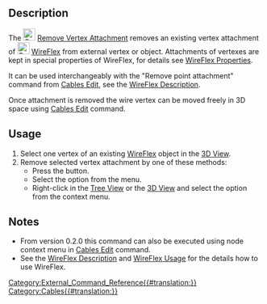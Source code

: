 <languages/>
<translate>

<!--T:1-->
{{Docnav
|[[Cables_AttachVertex|AttachVertex]]
|[[Cables_AttachWireToTerminal|AttachWireToTerminal]]
|[[Cables_Workbench|Cables]]
|IconL=Cables_AttachVertex.svg
|IconR=Cables_AttachWireToTerminal.svg
|IconC=Cables_workbench_icon.svg
}}

<!--T:2-->
{{GuiCommand
|Name=Cables RemoveVertexAttachment
|MenuLocation=Cable Wires → Remove Vertex Attachment
|Workbenches=[[Cables_Workbench|Cables]]
|Shortcut={{KEY|W}} {{KEY|R}}
|Version=0.1.0
|SeeAlso=[[Cables_AttachVertex|Cables AttachVertex]]
}}

==Description== <!--T:3-->

<!--T:4-->
The [[Image:Cables_RemoveVertexAttachment.svg|24px]] [[Cables_RemoveVertexAttachment|Remove Vertex Attachment]] removes an existing vertex attachment of [[Image:Cables_WireFlex.svg|24px]] [[Cables_WireFlex|WireFlex]] from external vertex or object. Attachments of vertexes are kept in special properties of WireFlex, for details see [[Cables_WireFlex#Properties|WireFlex Properties]].

<!--T:11-->
It can be used interchangeably with the "Remove point attachment" command from [[Cables_Edit|Cables Edit]], see the [[Cables_WireFlex#Description|WireFlex Description]].

<!--T:5-->
Once attachment is removed the wire vertex can be moved freely in 3D space using [[Cables_Edit|Cables Edit]] command.

==Usage== <!--T:6-->

<!--T:7-->
# Select one vertex of an existing [[Cables_WireFlex|WireFlex]] object in the [[3D_View|3D View]].
# Remove selected vertex attachment by one of these methods:
#* Press the {{Button|[[Image:Cables_RemoveVertexAttachment.svg|16px]] [[Cables_RemoveVertexAttachment|Remove Vertex Attachment]]}} button.
#* Select the {{MenuCommand|Cable Wires → [[Image:Cables_RemoveVertexAttachment.svg|16px]] Remove Vertex Attachment}} option from the menu.
#* Right-click in the [[Tree_View|Tree View]] or the [[3D_View|3D View]] and select the {{MenuCommand|Cable Wires → [[Image:Cables_RemoveVertexAttachment.svg|16px]] Remove Vertex attachment}} option from the context menu.

==Notes== <!--T:8-->

<!--T:9-->
* From version 0.2.0 this command can also be executed using node context menu in [[Cables_Edit|Cables Edit]] command.
* See the [[Cables_WireFlex#Description|WireFlex Description]] and [[Cables_WireFlex#Usage|WireFlex Usage]] for the details how to use WireFlex.


<!--T:10-->
{{Docnav
|[[Cables_AttachVertex|AttachVertex]]
|[[Cables_AttachWireToTerminal|AttachWireToTerminal]]
|[[Cables_Workbench|Cables]]
|IconL=Cables_AttachVertex.svg
|IconR=Cables_AttachWireToTerminal.svg
|IconC=Cables_workbench_icon.svg
}}

</translate>
[[Category:External_Command_Reference{{#translation:}}]]
[[Category:Cables{{#translation:}}]]